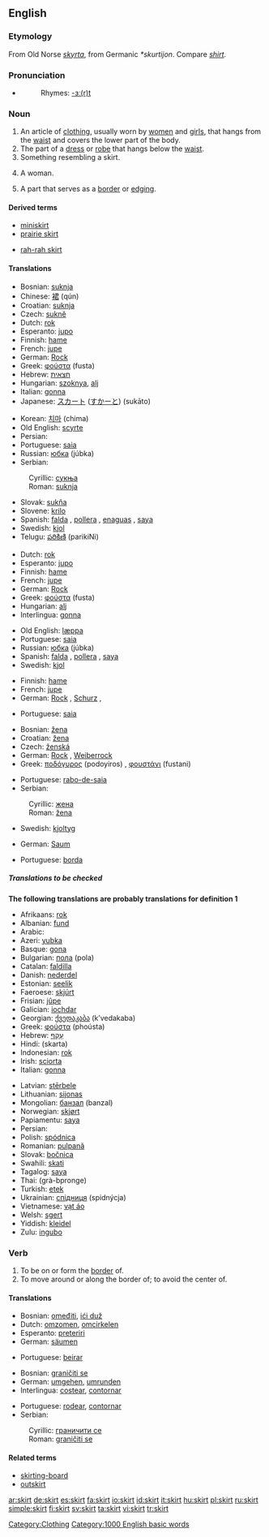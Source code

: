 ==English==

===Etymology===
From Old Norse ''[[skyrta]]'', from Germanic ''*skurtijon''.  Compare ''[[shirt]]''.

===Pronunciation===
*{{audio|en-us-skirt.ogg|Audio (US)}}
*:Rhymes: [[Rhymes:English:-ɜː(r)t|-ɜː(r)t]]

===Noun===
{{en-noun}}

# An article of [[clothing]], usually worn by [[woman|women]] and [[girl]]s, that hangs from the [[waist]] and covers the lower part of the body.
# The part of a [[dress]] or [[robe]] that hangs below the [[waist]].
# Something resembling a skirt.
# {{slang}} A woman.
# A part that serves as a [[border]] or [[edging]].

====Derived terms====
{{top}}
*[[miniskirt]]
*[[prairie skirt]]
{{mid}}
*[[rah-rah skirt]]
{{bottom}}

====Translations====
{{trans-top|clothing}}
*Bosnian: [[suknja#Bosnian|suknja]] {{f}}
*Chinese: [[裙]] (qún)
*Croatian: [[suknja#Croatian|suknja]] {{f}}
*Czech: [[sukně]] {{f}}
*Dutch: [[rok]] {{m}}
*Esperanto: [[jupo]]
*Finnish: [[hame]]
*French: [[jupe]] {{f}}
*German: [[Rock]] {{m}}
*Greek: [[φούστα]] (fusta) {{f}}
*Hebrew: [[חצאית]] {{f}}
*Hungarian: [[szoknya]], [[alj]]
*Italian: [[gonna]]
*Japanese: [[スカート]] ([[すかーと]]) (sukāto)
{{trans-mid}}
*Korean: [[치마]] (chima)
*Old English: [[scyrte]] {{f}}
*Persian: {{FAchar|[[دامن دوخت]]}}
*Portuguese: [[saia]] {{f}}
*Russian: [[юбка]] (júbka) {{f}}
*Serbian:
:Cyrillic: [[сукња#Serbian|сукња]] {{f}}
:Roman: [[suknja#Serbian|suknja]] {{f}}
*Slovak: [[sukňa]] {{f}}
*Slovene: [[krilo]] {{n}}
*Spanish: [[falda]] {{f}}, [[pollera]] {{f}} {{italbrac|Argentina|Chile|Paraguay|Uruguay}}, [[enaguas]] {{fpl}} {{italbrac|Costa Rica|Nicaragua}}, [[saya]] {{f}} {{italbrac|Cuba}}
*Swedish: [[kjol]]
*Telugu: [[పరికిణి]] (parikiNi)
{{trans-bottom}}

{{trans-top|part of dress}}
*Dutch: [[rok]] {{m}}
*Esperanto: [[jupo]]
*Finnish: [[hame]]
*French: [[jupe]] {{f}}
*German: [[Rock]] {{m}}
*Greek: [[φούστα]] (fusta) {{f}}
*Hungarian: [[alj]]
*Interlingua: [[gonna]]
{{trans-mid}}
*Old English: [[læppa]] {{m}}
*Portuguese: [[saia]] {{f}}
*Russian: [[юбка]] (júbka) {{f}}
*Spanish: [[falda]] {{f}}, [[pollera]] {{f}} {{italbrac|Argentina|Chile|Paraguay|Uruguay}}, [[saya]] {{f}} {{italbrac|Cuba}}
*Swedish: [[kjol]]
{{trans-bottom}}

{{trans-top|something resembling a skirt}}
*Finnish: [[hame]]
*French: [[jupe]] {{f}}
*German: [[Rock]] {{m}}, [[Schurz]] {{m}},
{{trans-mid}}
*Portuguese: [[saia]] {{f}}
{{trans-bottom}}

{{trans-top|slang for woman}}
*Bosnian: [[žena#Bosnian|žena]] {{f}}
*Croatian: [[žena#Croatian|žena]] {{f}}
*Czech: [[ženská]] {{f}}
*German: [[Rock]] {{m}}, [[Weiberrock]] {{m}}
*Greek: [[ποδόγυρος]] (podoyiros) {{m}}, [[φουστάνι]] (fustani) {{f}}
{{trans-mid}}
*Portuguese: [[rabo-de-saia]] {{m}}
*Serbian:
:Cyrillic: [[жена#Serbian|жена]] {{f}}
:Roman: [[žena#Serbian|žena]] {{f}}
*Swedish: [[kjoltyg]] {{n}}
{{trans-bottom}}

{{trans-top|border}}
*German: [[Saum]] {{m}}
{{trans-mid}}
*Portuguese: [[borda]] {{f}}
{{trans-bottom}}

=====Translations to be checked=====
'''The following translations are probably translations for definition 1'''
{{top}}
*Afrikaans: [[rok]]
*Albanian: [[fund]]
*Arabic: {{ARchar|[[التنورة]]}} {{f}}
*Azeri: [[yubka]]
*Basque: [[gona]]
*Bulgarian: [[пола]] (pola)
*Catalan: [[faldilla]]
*Danish: [[nederdel]]
*Estonian: [[seelik]]
*Faeroese: [[skjúrt]]
*Frisian: [[jûpe]]
*Galician: [[iochdar]]
*Georgian: [[ქვედაკაბა]] (k’vedakaba)
*Greek: [[φούστα]] (phoústa)
*Hebrew: [[עקף|עָקַף]]
*Hindi: (skarta)
*Indonesian: [[rok]]
*Irish: [[sciorta]]
*Italian: [[gonna]]
{{mid}}
*Latvian: [[stērbele]]
*Lithuanian: [[sijonas]]
*Mongolian: [[банзал]] (banzal)
*Norwegian: [[skjørt]]
*Papiamentu: [[saya]]
*Persian: {{FAchar|[[دامن دوخت]]}}
*Polish: [[spódnica]]
*Romanian: [[pulpană]]
*Slovak: [[bočnica]]
*Swahili: [[skati]]
*Tagalog: [[saya]]
*Thai: {{THchar|[[กระโปรง]]}} (grà-bpronge)
*Turkish: [[etek]]
*Ukrainian: [[спідниця]] (spidnýcja) {{f}}
*Vietnamese: [[vạt áo]]
*Welsh: [[sgert]]
*Yiddish: [[kleidel]]
*Zulu: [[ingubo]]
{{bottom}}

===Verb===
{{en-verb}}

# To be on or form the [[border]] of.
# To move around or along the border of; to avoid the center of.

====Translations====
{{top}}
*Bosnian: [[omeđiti]], [[ići duž]]
*Dutch: [[omzomen]], [[omcirkelen]]
*Esperanto: [[preteriri]]
*German: [[säumen]]
{{mid}}
*Portuguese: [[beirar]]
{{bottom}}

{{trans-top|to be on or from the border of}}
*Bosnian: [[graničiti se]]
*German: [[umgehen]], [[umrunden]]
*Interlingua: [[costear]], [[contornar]]
{{trans-mid}}
*Portuguese: [[rodear]], [[contornar]]
*Serbian:
:Cyrillic: [[граничити се]]
:Roman: [[graničiti se]]
{{trans-bottom}}

====Related terms====
*[[skirting-board]]
*[[outskirt]]

[[Category:Clothing]]
[[Category:1000 English basic words]]

[[ar:skirt]]
[[de:skirt]]
[[es:skirt]]
[[fa:skirt]]
[[io:skirt]]
[[id:skirt]]
[[it:skirt]]
[[hu:skirt]]
[[pl:skirt]]
[[ru:skirt]]
[[simple:skirt]]
[[fi:skirt]]
[[sv:skirt]]
[[ta:skirt]]
[[vi:skirt]]
[[tr:skirt]]